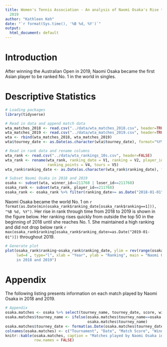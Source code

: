 ```yaml
---
title: Women's Tennis Association - An analysis of Naomi Osaka's Rise to No. 1 in
  2019
author: "Kathleen Keh"
date: "`r format(Sys.time(), '%B %d, %Y')`"
output:
  html_document: default
---
```


# Introduction

After winning the Australian Open in 2019, Naomi Osaka became the first Asian player to be ranked No. 1 in the world in singles. 


# Descriptive Statistics

```r
# Loading packages
library(tidyverse)

# Read in data and append match data
wta_matches_2018 <- read.csv("../data/wta_matches_2018.csv", header=TRUE)
wta_matches_2019 <- read.csv("../data/wta_matches_2019.csv", header=TRUE)
wta <- rbind(wta_matches_2018, wta_matches_2019)
wta$tourney_date <- as.Date(as.character(wta$tourney_date), format="%Y%m%d")

# Read in rank data and rename columns
wta_rank <- read.csv("../data/wta_rankings_10s.csv", header=FALSE)
wta_rank <- rename(wta_rank, ranking_date = V1, ranking = V2, player_id = V3, 
                   ranking_points = V4, tours = V5)
wta_rank$ranking_date <- as.Date(as.character(wta_rank$ranking_date), format="%Y%m%d")

# Subset Naomi Osaka in 2018 and 2019
osaka <- subset(wta, winner_id==211768 | loser_id==211768)
osaka_rank <- subset(wta_rank, player_id==211768)
osaka_rank <- osaka_rank %>% filter(ranking_date>= as.Date("2018-01-01"))
```

Naomi Osaka became the world No. 1 on `r format(as.Date(min(osaka_rank$ranking_date[osaka_rank$ranking==1])), "%B %d, %Y")`. Her rise in rank through time from 2018 to 2019 is shown in the figure below. Her ranking rises quickly from outside the top 50 in the beginning of 2018 until she reaches No. 1. She maintained a high ranking and did not drop below rank `r max(osaka_rank$ranking[osaka_rank$ranking_date>=as.Date("2019-01-01")])` throughout 2019. 


```r
# Generate plot
plot(osaka_rank$ranking~osaka_rank$ranking_date, ylim = rev(range(osaka_rank$ranking)), 
     lwd=4 , type="l", xlab = "Year", ylab = "Ranking", main = "Naomi Osaka's WTA Ranking
     in 2018 and 2019")
```



# Appendix

The following listing presents information on each match played by Naomi Osaka in 2018 and 2019. 

```r
# Appendix
osaka.matches <- osaka %>% select(tourney_name, tourney_date, score, winner_name, loser_name) %>% arrange(tourney_date)
osaka.matches$tourney_name <- ifelse(osaka.matches$tourney_name==osaka.matches$tourney_name[23], "Fed Cup", 
                                     osaka.matches$tourney_name)
osaka.matches$tourney_date <- format(as.Date(osaka.matches$tourney_date), "%b %Y")
colnames(osaka.matches) <- c("Tournament", "Date", "Match Score", "Winner", "Loser")
knitr::kable(osaka.matches, caption = "Matches played by Naomi Osaka in 2018 and 2019", 
             row.names = FALSE)
```

